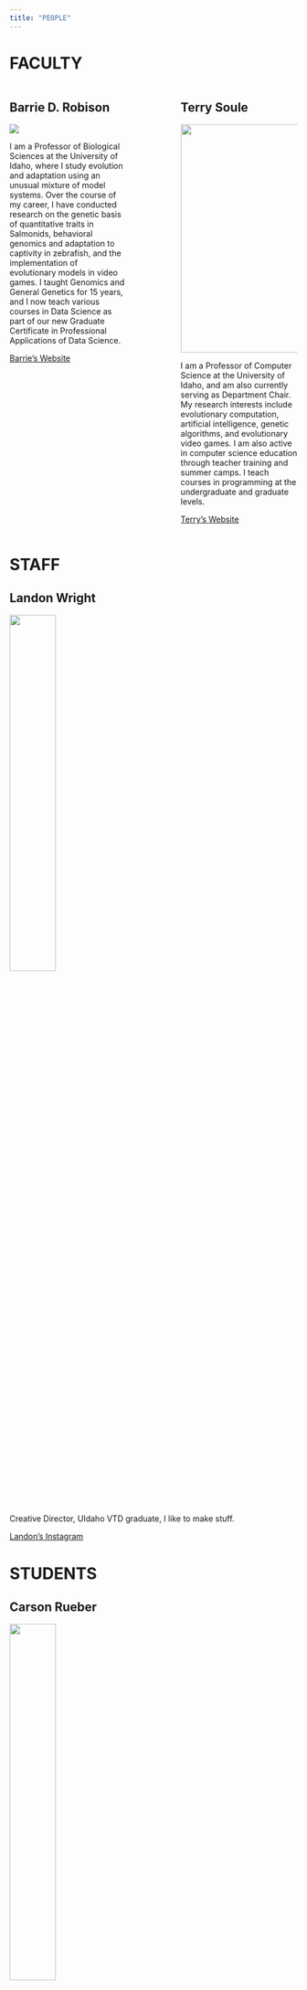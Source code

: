 ```yaml
---
title: "PEOPLE"
---
```


# FACULTY

::: columns
::: {.column width="40%"}
## Barrie D. Robison

![](Barrie.jpeg) 

I am a Professor of Biological Sciences at the University of Idaho, where I study evolution and adaptation using an unusual mixture of model systems. Over the course of my career, I have conducted research on the genetic basis of quantitative traits in Salmonids, behavioral genomics and adaptation to captivity in zebrafish, and the implementation of evolutionary models in video games. I taught Genomics and General Genetics for 15 years, and I now teach various courses in Data Science as part of our new Graduate Certificate in Professional Applications of Data Science.

[Barrie's Website](https://professorpolymorphic.github.io/RobisonWebSite/)
:::

::: {.column width="10%"}
:::

::: {.column width="40%"}
## Terry Soule

![](terry.jpg){width="400"}

I am a Professor of Computer Science at the University of Idaho, and am also currently serving as Department Chair.  My research interests include evolutionary computation, artificial intelligence, genetic algorithms, and evolutionary video games.  I am also active in computer science education through teacher training and summer camps.  I teach courses in programming at the undergraduate and graduate levels.

[Terry's Website](https://webpages.uidaho.edu/tsoule/index.html)
:::
:::

# STAFF

## Landon Wright

![](Landon.png){width="40%"}

Creative Director, UIdaho VTD graduate, I like to make stuff.

[Landon's Instagram](https://www.instagram.com/lanwri/)

# STUDENTS

## Carson Rueber

![](Carson.JPG){width="40%"}

I'm a third year student at the University of Idaho majoring in Computer Science with a Minor in French. I am the lead programmer on the [Outbreak Simulator] project, and have been working for Polymorphic Games since the summer of 2021.

[My Blog](https://blog.carsonrueber.com) [My GitHub](https://github.com/CJ5518)

## Jonna Waage

![](Jonna.jpg){width="30%"}

I am a third year undergraduate computer science major and mathematics minor at the University of Idaho. I have been a software developer with Polymorphic Games since the Fall of 2022. My current project is the [TwinStick](../Games/TwinStick/index.qmd) game, where I am working on the AI that controls the defensive [towers](../Games/TwinStick/Towers.qmd).

## Ava Rummler

![](Ava.jpg){width="40%"}

I'm an MFA Candidate and Instructor of record at the University of Idaho where I practice and teach design. My practice focuses on human interaction through different principles of user experience design and research. My professional experience ranges from App Design to Art Direction and I'm now  UX Designer for [TwinStick](../Games/TwinStick/index.qmd)! Here, I implement my design and research experiences to create accessible screens for TwinStick players to learn about evolution and data science.  You can see how the UI/UX of project TwinStick is coming together [here](../Games/TwinStick/UXUI.qmd)!

[Ava's Portfolio](https://avarummler.com/)

[Ava's Linkedin](https://www.linkedin.com/in/avarummler/)

## Justin Riggs

## Elisha Coad

## Kristin Martinet

# ALUMNI

Polymorphic Games has had the priveledge to work with many amazing students since we began in the summer of 2016.  We try our best to keep track of them here...  If someone is missing, please help us out by letting us know!

Darwin's Demons

Nicholas Wood
Sam Heck
Zach Yama
Mikey Huffstutler
Daniel Barney
Peter Wangler
Landon Wright
Nick Wren
Spencer Gomez
Emily Ward


Project Hastur

Nicholas Wood
Sam Heck
Landon Wright
Spencer Gomez
Thomas Haynes
Courtney Bryant
Marlan Smith
Pat Vanvorce
Cameron Perry
Tristan Lassiter
Jacob Robison



Other

Shaelyn Pearson
Luz Villagomez
Chaeun Kim
John Wisnowschi
Brenna Dace
Allessandra Kriz
Jackie Davis
Aaron Yama
Cameron Perry
Kristen Martinet

Ryan Wagoner


